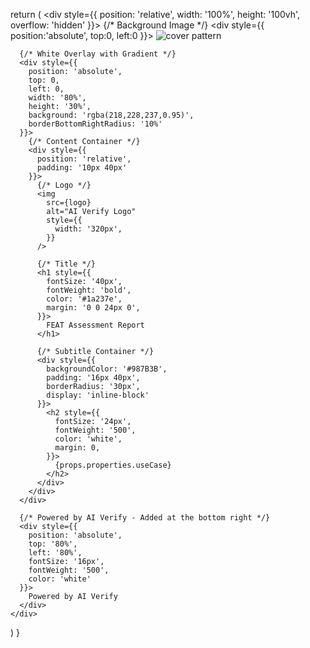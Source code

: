 
  return (
    <div style={{ 
      position: 'relative',
      width: '100%',
      height: '100vh',
      overflow: 'hidden'
    }}>
      {/* Background Image */}
      <div style={{ position:'absolute', top:0, left:0 }}>
        <img src={cover} alt="cover pattern" />
      </div>

      {/* White Overlay with Gradient */}
      <div style={{
        position: 'absolute',
        top: 0,
        left: 0,
        width: '80%',
        height: '30%',
        background: 'rgba(218,228,237,0.95)',
        borderBottomRightRadius: '10%'
      }}>
        {/* Content Container */}
        <div style={{
          position: 'relative',
          padding: '10px 40px'
        }}>
          {/* Logo */}
          <img
            src={logo}
            alt="AI Verify Logo"
            style={{
              width: '320px',
            }}
          />

          {/* Title */}
          <h1 style={{
            fontSize: '40px',
            fontWeight: 'bold',
            color: '#1a237e',
            margin: '0 0 24px 0',
          }}>
            FEAT Assessment Report
          </h1>

          {/* Subtitle Container */}
          <div style={{
            backgroundColor: '#987B3B',
            padding: '16px 40px',
            borderRadius: '30px',
            display: 'inline-block'
          }}>
            <h2 style={{
              fontSize: '24px',
              fontWeight: '500',
              color: 'white',
              margin: 0,
            }}>
              {props.properties.useCase}
            </h2>
          </div>
        </div>
      </div>

      {/* Powered by AI Verify - Added at the bottom right */}
      <div style={{
        position: 'absolute',
        top: '80%',
        left: '80%',
        fontSize: '16px',
        fontWeight: '500',
        color: 'white'
      }}>
        Powered by AI Verify
      </div>
    </div>
  )
}

<div style={{ width: props.width, height: props.height }}>
  <MyCoverPage props={props} />
</div>
